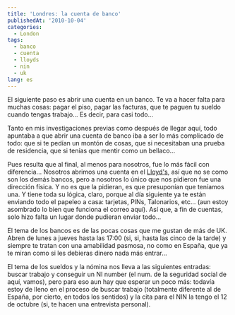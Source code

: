 ```yaml
---
title: 'Londres: la cuenta de banco'
publishedAt: '2010-10-04'
categories:
  - London
tags:
  - banco
  - cuenta
  - lloyds
  - nin
  - uk
lang: es
---
```


El siguiente paso es abrir una cuenta en un banco. Te va a hacer falta para muchas cosas: pagar el piso, pagar las facturas, que te paguen tu sueldo cuando tengas trabajo... Es decir, para casi todo...

Tanto en mis investigaciones previas como después de llegar aquí, todo apuntaba a que abrir una cuenta de banco iba a ser lo más complicado de todo: que si te pedían un montón de cosas, que si necesitaban una prueba de residencia, que si tenías que mentir como un bellaco...

Pues resulta que al final, al menos para nosotros, fue lo más fácil con diferencia... Nosotros abrimos una cuenta en el <a href="https://www.lloydsbank.com/"> Lloyd's</a>, así que no se como son los demás bancos, pero a nosotros lo único que nos pidieron fue una dirección física. Y no es que la pidieran, es que presuponían que teníamos una. Y tiene toda su lógica, claro, porque al día siguiente ya te están enviando todo el papeleo a casa: tarjetas, PINs, Talonarios, etc... (aun estoy asombrado lo bien que funciona el correo aquí). Así que, a fin de cuentas, solo hizo falta un lugar donde pudieran enviar todo...

El tema de los bancos es de las pocas cosas que me gustan de más de UK. Abren de lunes a jueves hasta las 17:00 (si, si, hasta las cinco de la tarde) y siempre te tratan con una amabilidad pasmosa, no como en España, que ya te miran como si les debieras dinero nada más entrar...

El tema de los sueldos y la nómina nos lleva a las siguientes entradas: buscar trabajo y conseguir un NI number (el num. de la seguridad social de aquí, vamos), pero para eso aun hay que esperar un poco más: todavía estoy de lleno en el proceso de buscar trabajo (totalmente diferente al de España, por cierto, en todos los sentidos) y la cita para el NIN la tengo el 12 de octubre (si, te hacen una entrevista personal).
